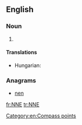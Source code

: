 {{also|-nne}}
==English==

===Noun===
{{en-noun|-}}

# {{abbreviation of|north-northeast|lang=en}}

====Translations====
{{trans-top|abbreviation of north-northeast}}
* Hungarian: {{t+|hu|ÉÉK}}
{{trans-mid}}
{{trans-bottom}}

===Anagrams===
* [[nen#English|nen]]

[[Category:en:Compass points]]

[[fr:NNE]]
[[tr:NNE]]
